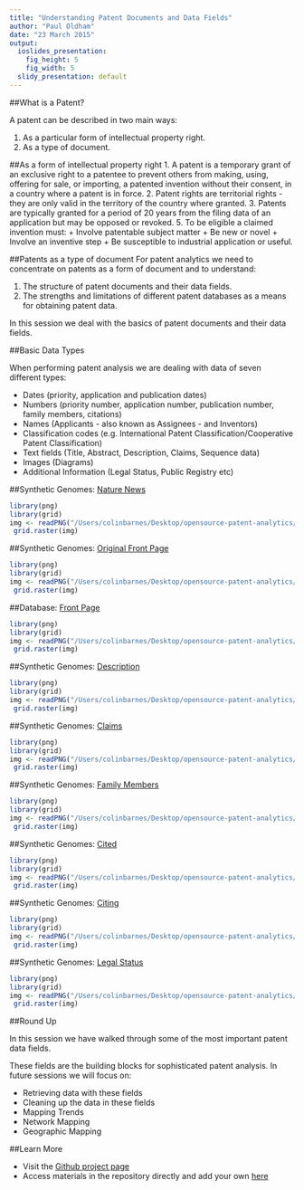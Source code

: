 ```yaml
---
title: "Understanding Patent Documents and Data Fields"
author: "Paul Oldham"
date: "23 March 2015"
output:
  ioslides_presentation:
    fig_height: 5
    fig_width: 5
  slidy_presentation: default
---
```


##What is a Patent?

A patent can be described in two main ways:

1. As a particular form of intellectual property right.
2. As a type of document.

##As a form of intellectual property right
1. A patent is a temporary grant of an exclusive right to a patentee to prevent others from making, using, offering for sale, or importing, a patented invention without their consent, in a country where a patent is in force.
2. Patent rights are territorial rights - they are only valid in the territory of the country where granted. 
3. Patents are typically granted for a period of 20 years from the filing data of an application but may be opposed or revoked.
5. To be eligible a claimed invention must:
    + Involve patentable subject matter
    + Be new or novel
    + Involve an inventive step
    + Be susceptible to industrial application or useful.

##Patents as a type of document
For patent analytics we need to concentrate on patents as a form of document and to understand:

1. The structure of patent documents and their data fields.
2. The strengths and limitations of different patent databases as a means for obtaining patent data. 

In this session we deal with the basics of patent documents and their data fields. 

##Basic Data Types

When performing patent analysis we are dealing with data of seven different types:

- Dates (priority, application and publication dates)
- Numbers (priority number, application number, publication number, family members, citations)
- Names (Applicants - also known as Assignees - and Inventors)
- Classification codes (e.g. International Patent Classification/Cooperative Patent Classification)
- Text fields (Title, Abstract, Description, Claims, Sequence data)
- Images (Diagrams)
- Additional Information (Legal Status, Public Registry etc)

##Synthetic Genomes: [Nature News](http://www.nature.com/nature/journal/v473/n7347/full/473403a.html)
```r
library(png)
library(grid)
img <- readPNG("/Users/colinbarnes/Desktop/opensource-patent-analytics/slides/synthetic_genomes_nature_news.png")
 grid.raster(img)
```

##Synthetic Genomes: [Original Front Page](http://worldwide.espacenet.com/publicationDetails/originalDocument?CC=WO&NR=2008024129A2&KC=A2&FT=D&ND=5&date=20080228&DB=EPODOC&locale=en_EP)
```r
library(png)
library(grid)
img <- readPNG("/Users/colinbarnes/Desktop/opensource-patent-analytics/slides/synthetic_genomes_frontpage_WO.png")
 grid.raster(img)
```

##Database: [Front Page](http://worldwide.espacenet.com/publicationDetails/biblio?CC=WO&NR=2008024129A2&KC=A2&FT=D&ND=5&date=20080228&DB=EPODOC&locale=en_EP)
```r
library(png)
library(grid)
img <- readPNG("/Users/colinbarnes/Desktop/opensource-patent-analytics/slides/synthetic_genomes_WO.png")
 grid.raster(img)
```

##Synthetic Genomes: [Description](http://worldwide.espacenet.com/publicationDetails/description;jsessionid=2kCKJqOvMF0Te-kUiu5GaPA9.espacenet_levelx_prod_2?CC=WO&NR=2008024129A2&KC=A2&FT=D&ND=5&date=20080228&DB=EPODOC&locale=en_EP)
```r
library(png)
library(grid)
img <- readPNG("/Users/colinbarnes/Desktop/opensource-patent-analytics/slides/synthetic_genomes_description.png")
 grid.raster(img)
```

##Synthetic Genomes: [Claims](http://worldwide.espacenet.com/publicationDetails/claims?CC=WO&NR=2008024129A2&KC=A2&FT=D&ND=5&date=20080228&DB=EPODOC&locale=en_EP)
```r
library(png)
library(grid)
img <- readPNG("/Users/colinbarnes/Desktop/opensource-patent-analytics/slides/synthetic_genomes_description.png")
 grid.raster(img)
```

##Synthetic Genomes: [Family Members](http://worldwide.espacenet.com/publicationDetails/inpadocPatentFamily?CC=WO&NR=2008024129A2&KC=A2&FT=D&ND=5&date=20080228&DB=EPODOC&locale=en_EP)
```r
library(png)
library(grid)
img <- readPNG("/Users/colinbarnes/Desktop/opensource-patent-analytics/slides/synthetic_genomes_WO_family.png")
 grid.raster(img)
```

##Synthetic Genomes: [Cited](http://worldwide.espacenet.com/publicationDetails/citedDocuments?CC=WO&NR=2008024129A2&KC=A2&FT=D&ND=5&date=20080228&DB=EPODOC&locale=en_EP)
```r
library(png)
library(grid)
img <- readPNG("/Users/colinbarnes/Desktop/opensource-patent-analytics/slides/synthetic_genomes_WO_cited.png")
 grid.raster(img)
```

##Synthetic Genomes: [Citing](http://worldwide.espacenet.com/publicationDetails/citingDocuments?CC=WO&NR=2008024129A2&KC=A2&FT=D&ND=5&date=20080228&DB=EPODOC&locale=en_EP)
```r
library(png)
library(grid)
img <- readPNG("/Users/colinbarnes/Desktop/opensource-patent-analytics/slides/synthetic_genomes_WO_citing.png")
 grid.raster(img)
```

##Synthetic Genomes: [Legal Status](http://worldwide.espacenet.com/publicationDetails/inpadoc?CC=WO&NR=2008024129A2&KC=A2&FT=D&ND=5&date=20080228&DB=EPODOC&locale=en_EP)
```r
library(png)
library(grid)
img <- readPNG("/Users/colinbarnes/Desktop/opensource-patent-analytics/slides/synthetic_genomes_WO_legalstatus.png")
 grid.raster(img)
```

##Round Up

In this session we have walked through some of the most important patent data fields. 

These fields are the building blocks for sophisticated patent analysis. In future sessions we will focus on:

- Retrieving data with these fields
- Cleaning up the data in these fields
- Mapping Trends
- Network Mapping
- Geographic Mapping

##Learn More

- Visit the [Github project page](http://poldham.github.io/opensource-patent-analytics/)
- Access materials in the repository directly and add your own [here](https://github.com/poldham/opensource-patent-analytics)
